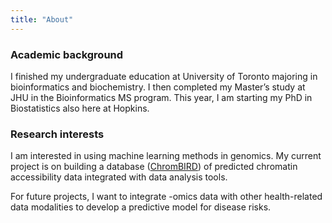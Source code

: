 ```yaml
---
title: "About"
---
```


### Academic background

I finished my undergraduate education at University of Toronto majoring in bioinformatics and biochemistry. I then completed my Master's study at JHU in the Bioinformatics MS program. This year, I am starting my PhD in Biostatistics also here at Hopkins. 

### Research interests

I am interested in using machine learning methods in genomics. My current project is on building a database ([ChromBIRD](https://jhubiostatistics.shinyapps.io/ChromBIRD/)) of predicted chromatin accessibility data integrated with data analysis tools. 

For future projects, I want to integrate -omics data with other health-related data modalities to develop a predictive model for disease risks.